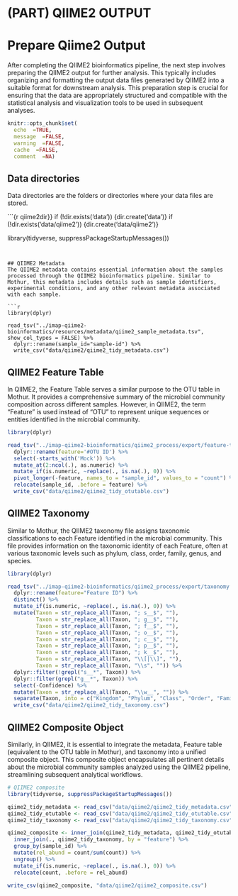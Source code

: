 # (PART) QIIME2 OUTPUT {-}

# Prepare Qiime2 Output

After completing the QIIME2 bioinformatics pipeline, the next step involves preparing the QIIME2 output for further analysis. This typically includes organizing and formatting the output data files generated by QIIME2 into a suitable format for downstream analysis. This preparation step is crucial for ensuring that the data are appropriately structured and compatible with the statistical analysis and visualization tools to be used in subsequent analyses.

```r
knitr::opts_chunk$set(
  echo  =TRUE,
  message  =FALSE,
  warning  =FALSE,
  cache  =FALSE,
  comment  =NA)
```


## Data directories
Data directories are the folders or directories where your data files are stored.

```{r qiime2dir}}
if (!dir.exists('data')) {dir.create('data')}
if (!dir.exists('data/qiime2')) {dir.create('data/qiime2')}

library(tidyverse, suppressPackageStartupMessages())

```


## QIIME2 Metadata
The QIIME2 metadata contains essential information about the samples processed through the QIIME2 bioinformatics pipeline. Similar to Mothur, this metadata includes details such as sample identifiers, experimental conditions, and any other relevant metadata associated with each sample.

```r
library(dplyr)

read_tsv("../imap-qiime2-bioinformatics/resources/metadata/qiime2_sample_metadata.tsv", show_col_types = FALSE) %>% 
  dplyr::rename(sample_id="sample-id") %>% 
  write_csv("data/qiime2/qiime2_tidy_metadata.csv")
```

## QIIME2 Feature Table
In QIIME2, the Feature Table serves a similar purpose to the OTU table in Mothur. It provides a comprehensive summary of the microbial community composition across different samples. However, in QIIME2, the term "Feature" is used instead of "OTU" to represent unique sequences or entities identified in the microbial community.

```r
library(dplyr)

read_tsv("../imap-qiime2-bioinformatics/qiime2_process/export/feature-table.tsv", skip = 1, show_col_types = FALSE) %>%
  dplyr::rename(feature='#OTU ID') %>%
  select(-starts_with('Mock')) %>% 
  mutate_at(2:ncol(.), as.numeric) %>% 
  mutate_if(is.numeric, ~replace(., is.na(.), 0)) %>% 
  pivot_longer(-feature, names_to = "sample_id", values_to = "count") %>% 
  relocate(sample_id, .before = feature) %>% 
  write_csv("data/qiime2/qiime2_tidy_otutable.csv")
```

## QIIME2 Taxonomy
Similar to Mothur, the QIIME2 taxonomy file assigns taxonomic classifications to each Feature identified in the microbial community. This file provides information on the taxonomic identity of each Feature, often at various taxonomic levels such as phylum, class, order, family, genus, and species.

```r
library(dplyr)

read_tsv("../imap-qiime2-bioinformatics/qiime2_process/export/taxonomy.tsv", show_col_types=FALSE) %>% 
  dplyr::rename(feature="Feature ID") %>% 
  distinct() %>%
  mutate_if(is.numeric, ~replace(., is.na(.), 0)) %>%
  mutate(Taxon = str_replace_all(Taxon, "; s__$", ""),
         Taxon = str_replace_all(Taxon, "; g__$", ""),
         Taxon = str_replace_all(Taxon, "; f__$", ""),
         Taxon = str_replace_all(Taxon, "; o__$", ""),
         Taxon = str_replace_all(Taxon, "; c__$", ""),
         Taxon = str_replace_all(Taxon, "; p__$", ""),
         Taxon = str_replace_all(Taxon, "; k__$", ""),
         Taxon = str_replace_all(Taxon, "\\[|\\]", ""),
         Taxon = str_replace_all(Taxon, "\\s", "")) %>%
  dplyr::filter(!grepl("s__*", Taxon)) %>%
  dplyr::filter(grepl("g__*", Taxon)) %>% 
  select(-Confidence) %>% 
  mutate(Taxon = str_replace_all(Taxon, "\\w__", "")) %>% 
  separate(Taxon, into = c("Kingdom", "Phylum", "Class", "Order", "Family", "Genus"), sep = ";") %>% 
  write_csv("data/qiime2/qiime2_tidy_taxonomy.csv")

```


## QIIME2 Composite Object

Similarly, in QIIME2, it is essential to integrate the metadata, Feature table (equivalent to the OTU table in Mothur), and taxonomy into a unified composite object. This composite object encapsulates all pertinent details about the microbial community samples analyzed using the QIIME2 pipeline, streamlining subsequent analytical workflows.

```r
# QIIME2 composite
library(tidyverse, suppressPackageStartupMessages())

qiime2_tidy_metadata <- read_csv("data/qiime2/qiime2_tidy_metadata.csv", show_col_types = FALSE)
qiime2_tidy_otutable <- read_csv("data/qiime2/qiime2_tidy_otutable.csv", show_col_types = FALSE)
qiime2_tidy_taxonomy <- read_csv("data/qiime2/qiime2_tidy_taxonomy.csv", show_col_types = FALSE)

qiime2_composite <- inner_join(qiime2_tidy_metadata, qiime2_tidy_otutable, by = "sample_id") %>% 
  inner_join(., qiime2_tidy_taxonomy, by = "feature") %>% 
  group_by(sample_id) %>% 
  mutate(rel_abund = count/sum(count)) %>% 
  ungroup() %>% 
  mutate_if(is.numeric, ~replace(., is.na(.), 0)) %>%
  relocate(count, .before = rel_abund) 

write_csv(qiime2_composite, "data/qiime2/qiime2_composite.csv")
```

